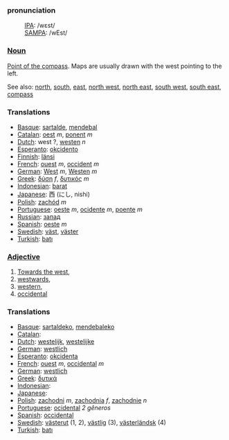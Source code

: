 ===pronunciation===
:[[International Phonetic Alphabet|IPA]]: /wɛst/
:[[SAMPA]]: /wEst/

===[[Noun]]===

[[Point of the compass]]. Maps are usually drawn with the west pointing to the left.

See also: [[north]], [[south]], [[east]], [[north west]], [[north east]], [[south west]], [[south east]], [[compass]]

===Translations===

*[[Basque]]: [[sartalde]], [[mendebal]]
*[[Catalan]]: [[oest]] ''m'', [[ponent]] ''m''
*[[Dutch]]: west ?, [[westen]] ''n''
*[[Esperanto]]: [[okcidento]]
*[[Finnish]]: [[länsi]]
*[[French]]: [[ouest]] ''m'', [[occident]] ''m''
*[[German]]: [[West]] ''m'', [[Westen]] ''m''
*[[Greek]]: [[δύση]] ''f'', [[δυτικός]] ''m''
*[[Indonesian]]: [[barat]]
*[[Japanese]]: 西 (にし, nishi)
*[[Polish]]: [[zachód]] ''m''
*[[Portuguese]]: [[oeste]] ''m'', [[ocidente]] ''m'', [[poente]] ''m''
*[[Russian]]: [[запад]]
*[[Spanish]]: [[oeste]] ''m''
*[[Swedish]]: [[väst]], [[väster]]
*[[Turkish]]: [[batı]]

===[[Adjective]]===

#[[Towards the west]],
#[[westwards]],
#[[western]],
#[[occidental]]

===Translations===

*[[Basque]]: [[sartaldeko]], [[mendebaleko]]
*[[Catalan]]: [[]]
*[[Dutch]]: [[westelijk]], [[westelijke]]
*[[German]]: [[westlich]]
*[[Esperanto]]: [[okcidenta]]
*[[French]]: [[ouest]] ''m'', [[occidental]] ''m''
*[[German]]: [[westlich]]
*[[Greek]]: [[δυτικά]]
*[[Indonesian]]: [[]]
*[[Japanese]]: [[]]
*[[Polish]]: [[zachodni]] ''m'', [[zachodnia]] ''f'', [[zachodnie]] ''n''
*[[Portuguese]]: [[ocidental]] ''2 gêneros''
*[[Spanish]]: [[occidental]]
*[[Swedish]]: [[västerut]] (1, 2), [[västlig]] (3), [[västerländsk]] (4)
*[[Turkish]]: [[batı]]